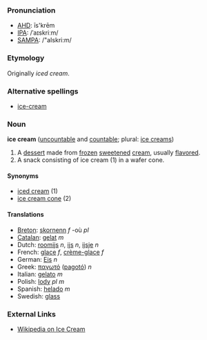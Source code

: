 ===Pronunciation===
*[[AHD]]: īs'krēm
*[[IPA]]: /ˈaɪskriːm/
*[[SAMPA]]: /"aIskri:m/

===Etymology===

Originally ''iced cream''.

===Alternative spellings===
*[[ice-cream]]

===Noun===
'''ice cream''' ([[uncountable]] and [[countable]]; plural: [[ice creams]])

# A [[dessert]] made from [[frozen]] [[sweeten]]ed [[cream]], usually [[flavor]]ed.
# A snack consisting of ice cream (1) in a wafer cone.

====Synonyms====
*[[iced cream]] (1)
*[[ice cream cone]] (2)

====Translations====
*[[Breton]]: [[skornenn]] ''f'' -où ''pl''
*[[Catalan]]: [[gelat]] ''m''
*Dutch: [[roomijs]] ''n'', [[ijs]] ''n'', [[ijsje]] ''n''
*French: [[glace]] ''f'', [[crème-glace]] ''f''
*German: [[Eis]] ''n''
*Greek: [[παγωτό]] ([[pagotó]]) ''n''
*Italian: [[gelato]] ''m''
*Polish: [[lody]] ''pl m''
*Spanish: [[helado]] ''m''
*Swedish: [[glass]]

===External Links===

*[[wikipedia:en:Ice Cream|Wikipedia on Ice Cream]]